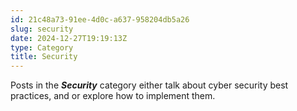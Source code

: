 ```yaml
---
id: 21c48a73-91ee-4d0c-a637-958204db5a26
slug: security
date: 2024-12-27T19:19:13Z
type: Category
title: Security
---
```


Posts in the **_Security_** category either talk about cyber security best practices, and or explore how to implement them.
